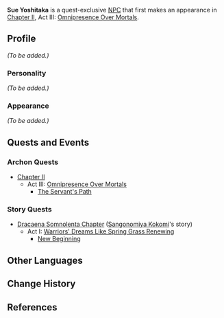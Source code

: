 {{Meta
<!-- REMOVE THIS TEMPLATE AFTER ADDING MISSING INFO -->
|missing_NPC_profile  = yes
}}
{{Character Infobox
|type             = Quest NPC
|image            = NPC Sue Yoshitaka.jpg
|region           = Inazuma
|title            = Shogunate Samurai
|voiceEN          = [[imdb:nm8538323|Paul Cartwright]]<ref name="Paul Cartwright">Paul Cartwright: [https://www.paulcartwrightvo.com/ EN VA's Website]</ref>
}}
'''Sue Yoshitaka''' is a quest-exclusive [[NPC]] that first makes an appearance in [[Chapter II]], Act III: [[Omnipresence Over Mortals]].

==Profile==
<!-- detailed story/lore information goes here -->
''(To be added.)''

===Personality===
''(To be added.)''

===Appearance===
''(To be added.)''

==Quests and Events==
===Archon Quests===
* [[Chapter II]]
** Act III: [[Omnipresence Over Mortals]]
*** [[The Servant's Path]]

===Story Quests===
* [[Dracaena Somnolenta Chapter]] ([[Sangonomiya Kokomi]]'s story)
** Act I: [[Warriors' Dreams Like Spring Grass Renewing]]
*** [[New Beginning]]

==Other Languages==
{{Other Languages|default_hidden = 1
|en      = Sue Yoshitaka
|zhs     = 陶义隆
|zhs_rm  = Táo Yìlóng
|zht     = 陶義隆
|zht_rm  = Táo Yìlóng
|ja      = 陶義隆
|ja_rm   = Sue Yoshitaka
|ko      = 스에 요시타카
|ko_rm   = 
|es      = Sue Yoshitaka
|fr      = Sue Yoshitaka
|ru      = Суэ Ёситака
|th      = Sue Yoshitaka
|vi      = Sue Yoshitaka
|de      = Sue Yoshitaka
|id      = Sue Yoshitaka
|pt      = Sue Yoshitaka
}}

==Change History==
{{Change History|2.1}}

==References==
{{Reflist}}